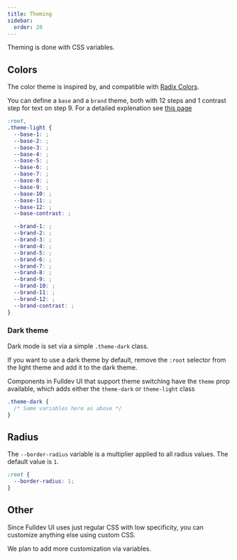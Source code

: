 ```yaml
---
title: Theming
sidebar:
  order: 20
---
```


Theming is done with CSS variables.

## Colors

The color theme is inspired by, and compatible with [Radix Colors](https://www.radix-ui.com/colors).

You can define a `base` and a `brand` theme, both with 12 steps and 1 contrast step for text on step 9. For a detailed explenation see [this page](https://www.radix-ui.com/colors/docs/palette-composition/understanding-the-scale)

```css
:root,
.theme-light {
  --base-1: ;
  --base-2: ;
  --base-3: ;
  --base-4: ;
  --base-5: ;
  --base-6: ;
  --base-7: ;
  --base-8: ;
  --base-9: ;
  --base-10: ;
  --base-11: ;
  --base-12: ;
  --base-contrast: ;

  --brand-1: ;
  --brand-2: ;
  --brand-3: ;
  --brand-4: ;
  --brand-5: ;
  --brand-6: ;
  --brand-7: ;
  --brand-8: ;
  --brand-9: ;
  --brand-10: ;
  --brand-11: ;
  --brand-12: ;
  --brand-contrast: ;
}
```

### Dark theme

Dark mode is set via a simple `.theme-dark` class.

If you want to use a dark theme by default, remove the `:root` selector from the light theme and add it to the dark theme.

Components in Fulldev UI that support theme switching have the `theme` prop available, which adds either the `theme-dark` or `theme-light` class

```css
.theme-dark {
  /* Same variables here as above */
}
```

## Radius

The `--border-radius` variable is a multiplier applied to all radius values. The default value is `1`.

```css
:root {
  --border-radius: 1;
}
```

## Other

Since Fulldev UI uses just regular CSS with low specificity, you can customize anything else using custom CSS.

We plan to add more customization via variables.
